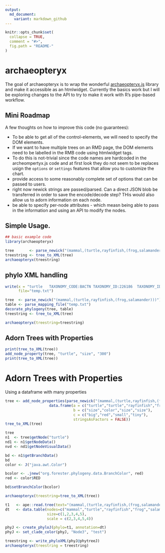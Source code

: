 ```yaml
---
output:
  md_document:
    variant: markdown_github
---
```


<!-- README.md is generated from README.Rmd. Please edit that file -->

```r
knitr::opts_chunk$set(
  collapse = TRUE,
  comment = "#>",
  fig.path = "README-"
)
```

# archaeopteryx

The goal of archaeopteryx is to wrap the wonderful [archaeopteryx.js](https://sites.google.com/site/cmzmasek/home/software/archaeopteryx-js) library and make it accessible as an htmlwidget. Currently the basics work but I will be exploring changes to the API to try to make it work with R's pipe-based workflow.

## Mini Roadmap

A few thoughts on how to improve this code (no guarantees):

- To be able to get all of the control-elements, we will need to specify the DOM elements.
- If we want to have multiple trees on an RMD page, the DOM elements need to be labelled in the RMB code using htmlwidget tags.
- To do this is not-trivial since the code names are hardcoded in the archeompertyx.js code and at first look they do not seem to be replaces usign the `options` or `settings` features that allow you to customize the chart.
- provide access to some reasonably complete set of options that can be passed to users.
- right now newick strings are passed/parsed. Can a direct JSON blob be transferred in order to save the encode/decode step? THis would also allow us to adorn information on each node.
- be able to specify per-node attributes - which measn being able to pass in the information and using an API to modify the nodes.


## Simple Usage.


```r
## basic example code
library(archaeopteryx)

tree       <- parse_newick("(mammal,(turtle,rayfinfish,(frog,salamander)))")
treestring <- tree_to_XML(tree)
archaeopteryx(treestring)

```

## phylo XML handling

```r
write(x = "turtle	TAXONOMY_CODE:BACTN	TAXONOMY_ID:226186	TAXONOMY_ID_PROVIDER:ncbi	TAXONOMY_SN:Bacteroides thetaiotaomicron	SEQ_ACCESSION:29341016	SEQ_ACCESSION_SOURCE:gi SEQ_NAME:SusD SEQ_SYMBOL:BT3701",
      file="temp.txt")

tree  <- parse_newick("(mammal,(turtle,rayfinfish,(frog,salamander)))")
table <- parse_mapping_file("temp.txt")
decorate_phylogeny(tree, table)
treestring <- tree_to_XML(tree)

archaeopteryx(treestring=treestring)
```

## Adorn Trees with Properties

```r
print(tree_to_XML(tree))
add_node_property(tree, "turtle", "size", "300")
print(tree_to_XML(tree))

```

# Adorn Trees with Properties

Using a dataframe with many properties

```r
tree <- add_node_properties(parse_newick("(mammal,(turtle,rayfinfish,(frog,salamander)))"),
                    data.frame(a = c("turtle","turtle","rayfinfish","frog"),
                               b = c("size","color","size","size"),
                               c = c("big","red","small","tiny"),
                               stringsAsFactors = FALSE))
tree_to_XML(tree)
```

```r
tree
n1  <- tree$getNode("turtle")
nd1 <- n1$getNodeData()
nvd <- nd1$getNodeVisualData()

bd <- n1$getBranchData()
bd
color <- J("java.awt.Color")

bcolor <- .jnew("org.forester.phylogeny.data.BranchColor", red)
red <- color$RED

bd$setBranchColor(bcolor)

archaeopteryx(treestring=tree_to_XML(tree))
```

```r

t1   <- ape::read.tree(text="(mammal,(turtle,rayfinfish,(frog,salamander)));")
dt   <- data.table(nodes=c("mammal","turtle","rayfinfish","frog","salamander"), 
                   size=c(1,2,3,4,5),
                   scale = c(2,3,4,5,4))

phyJ <- create_phyloJ(phylo=t1, annotation=dt)
phyJ <- set_clade_color(phyJ, "Node3", "test")

treestring <- write_phyloXML(phyJ@phytreeJ)
archaeopteryx(treestring = treestring)


```
